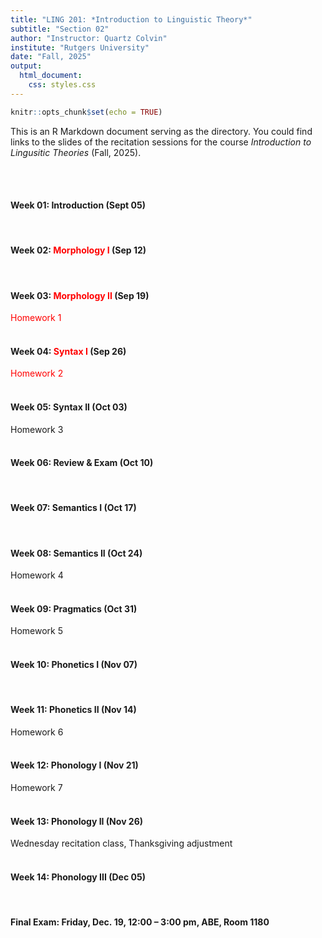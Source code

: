 ```yaml
---
title: "LING 201: *Introduction to Linguistic Theory*"
subtitle: "Section 02"
author: "Instructor: Quartz Colvin"
institute: "Rutgers University"
date: "Fall, 2025"
output:
  html_document:
    css: styles.css
---
```


```r
knitr::opts_chunk$set(echo = TRUE)
```

<style>
a {
  color: red;
  text-decoration: none;
}
a:hover {
  color: grey;
  text-decoration: underline;
}
</style>

This is an R Markdown document serving as the directory. You could find links to the slides of the recitation sessions for the course *Introduction to Lingusitic Theories* (Fall, 2025).

<br><br>

#### **Week 01**: Introduction (Sept 05)
<br>

#### **Week 02**: [Morphology I](https://quartz-colvin.github.io/Ling201_Week2/#1) (Sep 12)
<br>

#### **Week 03**: [Morphology II](https://quartz-colvin.github.io/Ling201_Week3/#1) (Sep 19)
[Homework 1](https://rutgers.instructure.com/courses/357158/files?preview=51797433)
<br><br>

#### **Week 04**: [Syntax I](https://quartz-colvin.github.io/Ling201_Week4/#1) (Sep 26)
[Homework 2](https://rutgers.instructure.com/courses/357158/files/52000198?wrap=1)
<br><br>

#### **Week 05**: Syntax II (Oct 03)
Homework 3
<br><br>

#### **Week 06**: Review & Exam (Oct 10)
<br>

#### **Week 07**: Semantics I (Oct 17)
<br>

#### **Week 08**: Semantics II (Oct 24)
Homework 4
<br><br>

#### **Week 09**: Pragmatics (Oct 31)
Homework 5
<br><br>

#### **Week 10**: Phonetics I (Nov 07)
<br>

#### **Week 11**: Phonetics II (Nov 14)
Homework 6
<br><br>

#### **Week 12**: Phonology I (Nov 21)
Homework 7
<br><br>

#### **Week 13**: Phonology II (Nov 26)
Wednesday recitation class, Thanksgiving adjustment
<br><br>

#### **Week 14**: Phonology III (Dec 05)
<br>

#### **Final Exam**: Friday, Dec. 19, 12:00 – 3:00 pm, ABE, Room 1180

